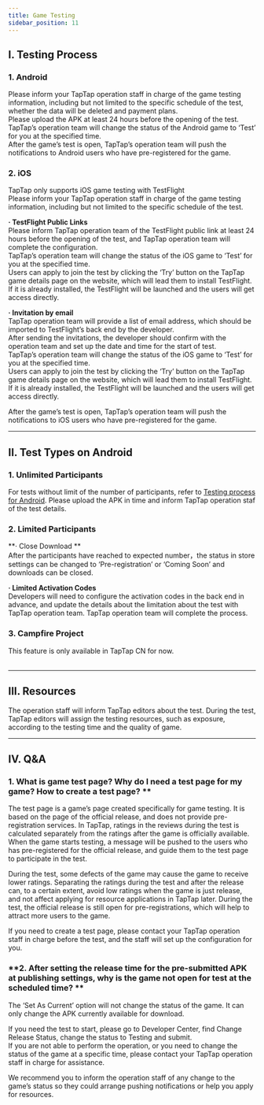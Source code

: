 ```yaml
---
title: Game Testing
sidebar_position: 11
---
```


## **I. Testing Process**  

### 1\. Android
Please inform your TapTap operation staff in charge of the game testing information, including but not limited to the specific schedule of the test, whether the data will be deleted and payment plans.  
Please upload the APK at least 24 hours before the opening of the test.  
TapTap’s operation team will change the status of the Android game to ‘Test’ for you at the specified time.  
After the game’s test is open, TapTap’s operation team will push the notifications to Android users who have pre-registered for the game.     

### **2\. iOS**  
TapTap only supports iOS game testing with TestFlight  
Please inform your TapTap operation staff in charge of the game testing information, including but not limited to the specific schedule of the test.


**· TestFlight Public Links**  
Please inform TapTap operation team of the TestFlight public link at least 24 hours before the opening of the test, and TapTap operation team will complete the configuration.  
TapTap’s operation team will change the status of the iOS game to ‘Test’ for you at the specified time.  
Users can apply to join the test by clicking the ‘Try’ button on the TapTap game details page on the website, which will lead them to install TestFlight. If it is already installed, the TestFlight will be launched and the users will get access directly.  


**· Invitation by email**  
TapTap operation team will provide a list of email address, which should be imported to TestFlight’s back end by the developer.  
After sending the invitations, the developer should confirm with the operation team and set up the date and time for the start of test.  
TapTap’s operation team will change the status of the iOS game to ‘Test’ for you at the specified time.  
Users can apply to join the test by clicking the ‘Try’ button on the TapTap game details page on the website, which will lead them to install TestFlight. If it is already installed, the TestFlight will be launched and the users will get access directly.  
  
After the game’s test is open, TapTap’s operation team will push the notifications to iOS users who have pre-registered for the game.   

---

## **II. Test Types on Android**  

### **1\. Unlimited Participants**
For tests without limit of the number of participants, refer to [Testing process for Android](https://www.taptap.com/developer/help_docs/7?id=46#document_0). Please upload the APK in time and inform TapTap operation staf of the test details.    

### **2\. Limited Participants**  

**· Close Download **  
After the participants have reached to expected number，the status in store settings can be changed to ‘Pre-registration’ or ‘Coming Soon’ and downloads can be closed.  

**· Limited Activation Codes**  
Developers will need to configure the activation codes in the back end in advance, and update the details about the limitation about the test with TapTap operation team. TapTap operation team will complete the process.     

### 3\. Campfire Project  
 This feature is only available in TapTap CN for now.  
 [](https://www.taptap.com/campfire/apply/developer)  
 [](https://www.taptap.com/campfire/guide)    

---

## **III. Resources**  
The operation staff will inform TapTap editors about the test. During the test, TapTap editors will assign the testing resources, such as exposure, according to the testing time and the quality of game.    

---

## **IV. Q&A**  
### 1\. What is game test page? Why do I need a test page for my game? How to create a test page? **  
The test page is a game’s page created specifically for game testing. It is based on the page of the official release, and does not provide pre-registration services. In TapTap, ratings in the reviews during the test is calculated separately from the ratings after the game is officially available. When the game starts testing, a message will be pushed to the users who has pre-registered for the official release, and guide them to the test page to participate in the test.  

During the test, some defects of the game may cause the game to receive lower ratings. Separating the ratings during the test and after the release can, to a certain extent, avoid low ratings when the game is just release, and not affect applying for resource applications in TapTap later. During the test, the official release is still open for pre-registrations, which will help to attract more users to the game.   

If you need  to create a test page, please contact your TapTap operation staff in charge before the test, and the staff will set up the configuration for you.  


### **2\. After setting the release time for the pre-submitted APK at publishing settings, why is the game not open for test at the scheduled time? **  
The ‘Set As Current’ option will not change the status of the game. It can only change the APK currently available for download.  

If you need the test to start, please go to Developer Center, find <Blue>Change Release Status</Blue>, change the status to Testing and submit.  
If you are not able to perform the operation, or you need to change the status of the game at a specific time, please contact your TapTap operation staff in charge for assistance.  

We recommend you to inform the operation staff of any change to the game’s status so they could arrange pushing notifications or help you apply for resources.  
